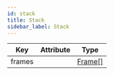 ```yaml
---
id: stack
title: Stack
sidebar_label: Stack
---
```


| Key    | Attribute | Type    |
| ------ | --------- | ------- |
| frames |           | [Frame[]](./frame)|

